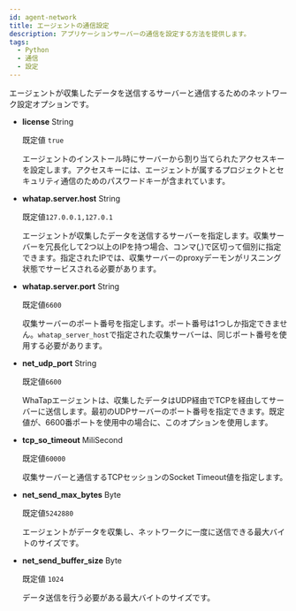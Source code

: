 ```yaml
---
id: agent-network
title: エージェントの通信設定
description: アプリケーションサーバーの通信を設定する方法を提供します。
tags:
  - Python
  - 通信
  - 設定
---
```


エージェントが収集したデータを送信するサーバーと通信するためのネットワーク設定オプションです。

- **license** <span class='type'>String</span>

  既定値 `true`

  エージェントのインストール時にサーバーから割り当てられたアクセスキーを設定します。アクセスキーには、エージェントが属するプロジェクトとセキュリティ通信のためのパスワードキーが含まれています。

- **whatap.server.host** <span class='type'>String</span>

  既定値`127.0.0.1,127.0.1`

  エージェントが収集したデータを送信するサーバーを指定します。収集サーバーを冗長化して2つ以上のIPを持つ場合、コンマ(_,_)で区切って個別に指定できます。指定されたIPでは、収集サーバーのproxyデーモンがリスニング状態でサービスされる必要があります。

- **whatap.server.port** <span class='type'>String</span>

  既定値`6600`

  収集サーバーのポート番号を指定します。ポート番号は1つしか指定できません。`whatap_server_host`で指定された収集サーバーは、同じポート番号を使用する必要があります。

- **net_udp_port** <span class='type'>String</span>

  既定値`6600`

  WhaTapエージェントは、収集したデータはUDP経由でTCPを経由してサーバーに送信します。最初のUDPサーバーのポート番号を指定できます。既定値が、6600番ポートを使用中の場合に、このオプションを使用します。

- **tcp_so_timeout** <span class='type'>MiliSecond</span>

  既定値`60000`

  収集サーバーと通信するTCPセッションのSocket Timeout値を指定します。

- **net_send_max_bytes** <span class='type'>Byte</span>

  既定値`5242880`

  エージェントがデータを収集し、ネットワークに一度に送信できる最大バイトのサイズです。     

- **net_send_buffer_size** <span class='type'>Byte</span>

  既定値 `1024`

  データ送信を行う必要がある最大バイトのサイズです。            
